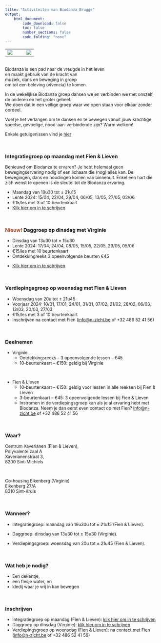 ```yaml
---
title: "Activiteiten van Biodanza Brugge"
output:
    html_document:
        code_download: false
        toc: false
        number_sections: false
        code_folding: "none"
---
```


<table>
<tr>
<td width=66%>
![](./figs/activiteiten2023.png)
</td>
<td width=34%>
![](./figs/flyerVirginie.png)
</td>
</table>

</br>
Biodanza is een pad naar de vreugde in het leven  
en maakt gebruik van de kracht van  
muziek, dans en beweging in groep  
om tot een beleving (vivencia) te komen.  

In de wekelijkse Biodanza groep dansen we en verbinden we met onszelf, de anderen en het groter geheel.   
We doen dat in een veilige groep waar we open staan voor elkaar zonder oordeel.

Voel je het verlangen om te dansen en te bewegen vanuit jouw krachtige, speelse, gevoelige, nood-aan-verbindende zijn? Warm welkom!

Enkele getuigenissen vind je [hier](getuigenissen.html)

</br>

<!--
<a name="bloomDudzele"></a>

### <span style="color:#AD441F"> Nieuw! </span>  Biodanza sessie met Fien op Bloom Fair in Dudzele op 18/2 

- Zin om Biodanza eens uit te proberen of een vivencia mee te pikken? Goed nieuws! 
- Ik geeft een sessie van 1u op Bloom Fair in Dudzele op 18/2! 
- Er is natuurlijk nog veel meer te beleven op deze dag! Warm welkom allemaal! 
- Ik bied jullie een kortingscode aanbieden van 10% Ticketing link.  [https://www.bloom.be/spirituele-beurzen](https://www.bloom.be/spirituele-beurzen)  Discountcode: BLOOMFAIR2024DISCOUNT  
Ik zie jullie graag… daar!  
Liefs, Fien

</br>

<a name="verdedigingLieven"></a>

### <span style="color:#AD441F"> Nieuw! </span>  Voordracht Eindwerk Lieven -- Biologische Aspecten van Biodanza op 02/03

- Op zaterdag 2 maart zet ik de laatste stap in mijn Biodanza opleiding. 
- Ik verdedig mijn eindwerk over mijn grote passie: de biologisch aspecten van Biodanza. 
- De verdediging gaat door op 02/03 om 18u30 in Antwerpen na de infonamiddag over de nieuwe cyclus van de opleiding tot Biodanza docent waar je ook meer dan welkom bent. 
- Meer info en inschrijven kan via dit Google formulier: https://forms.gle/TANyN1SoYH6t8NRZ9 
- Voor mensen die inschrijven voor de infonamiddag en de verdediging voorzien we een snelle hap tussenin. 
- Achteraf voorzien we ook een hapje en drankje om het afstuderen te vieren. 
-->

<a name="activiteitenFienLieven"></a>

<!-- ### <span style="color:#AD441F">Nieuw!</span> Zomerlessen op maandag met Fien & Lieven 

Zin om verder te dansen tijdens de zomer? Dat kan! 

- woensdag 12/06, 19/06, 26/06, 03/07, 10/07, 21/08 en 28/08  
- €15/les met 3 of 10 beurtenkaart
- [Klik hier om in te schrijven](./inschrijvenZomerLessen.html)

De lessen staan voor iedereen open. 
Is Biodanza nieuw voor jou? Welkom om deel te nemen met een 3-beurtenkaart en te beleven wat Biodanza jou kan brengen.
Heb je al Biodanza-ervaring dan kan je zoals anders je 10-beurten kaart gebruiken. 

</br>
-->

### Integratiegroep op maandag met Fien & Lieven 

Benieuwd om Biodanza te ervaren? Je hebt helemaal geen bewegingservaring nodig of een lichaam die (nog) alles kan. De bewegingen, dans en houdingen komen van binnenuit. Enkel een hart die zich wenst te openen is de sleutel tot de Biodanza ervaring.  

- Maandag van 19u30 tot $\pm$ 21u15
<!--
- Herfst 2024: 02/10, 09/10, 16/10, 23/10, 06/11, 13/11, 20/11, 27/11, 04/12, 11/12, 18/12
-->
- Lente 2024: 15/04, 22/04, 29/04, 06/05, 13/05, 27/05, 03/06
- €15/les met 3 of 10 beurtenkaart
- [Klik hier om in te schrijven](./inschrijvenIntegratieGroep.html)

</br>

<a name="activiteitenVirginie"></a>

### <span style="color:#AD441F">Nieuw!</span> Daggroep op dinsdag met Virginie 


- Dinsdag van 13u30 tot $\pm$ 15u30
<!-- 
- Ontdekkingsreeks (3 keer): 12/09, 19/09, 26/09 -- €40 
- Herfst 2023: 10/10, 17/10, 24/10, 7/11, 14/11, 21/11, 28/11, 05/12, 12/12, 19/12 
-->
- Lente 2024:  17/04, 24/04, 08/05, 15/05, 22/05, 29/05, 05/06 
- €15/les met 10 beurtenkaart 
- Ontdekkingreeks 3 opeenvolgende beurten €45

<!--
-->
- [Klik hier om in te schrijven](./inschrijvenVirginie.html)

</br>

### Verdiepingsgroep op woensdag met Fien & Lieven 

- Woensdag van 20u tot $\pm$ 21u45
<!-- 
- Herfst 2023: 13/09, 20/09, 27/09, 04/10, 11/10, 18/10, 25/10, 08/11, 15/11, 22/11, 29/11, 06/12, 13/12, 20/12
-->
- Voorjaar 2024: 10/01, 17/01, 24/01, 31/01, 07/02, 21/02, 28/02, 06/03, 13/03, 20/03, 27/03
- €15/les met 3 of 10 beurtenkaart
- Inschrijven na contact met Fien  ([info@n-zicht.be](mailto:info@n-zicht.be) of +32 486 52 41 56)

</br>

### Deelnemen

  - Virginie 
    - Ontdekkingsreeks -- 3 opeenvolgende lessen -- €45 
    - 10-beurtenkaart -- €150: geldig bij Virginie 

</br> 

  - Fien & Lieven 
    - 10-beurtenkaart -- €150: geldig voor lessen in alle reeksen bij Fien & Lieven
    - 3-beurtenkaart -- €45: 3 opeenvolgende lessen bij Fien & Lieven
    - Instromen in de verdiepingsgroep kan als je al ervaring hebt met Biodanza. Neem je dan eerst even contact op met Fien? [info@n-zicht.be](mailto:info@n-zicht.be) of +32 486 52 41 56

</br>

### Waar? 

Centrum Xaverianen (Fien & Lieven),  
Polyvalente zaal A  
Xaverianenstraat 3,  
8200 Sint-Michiels

</br>

Co-housing Eikenberg (Virginie)    
Eikenberg 27/A         
8310 Sint-Kruis

</br> 

### Wanneer? 

- Integratiegroep: maandag van 19u30u tot $\pm$ 21u15 (Fien & Lieven).

- Daggroep: dinsdag van 13u30 tot $\pm$ 15u30 (Virginie). 
- Verdiepingsgroep: woensdag van 20u tot $\pm$ 21u45 (Fien & Lieven).

</br>

### Wat heb je nodig? 

  - Een dekentje,
  - een flesje water, en
  - kledij waar je vrij in kan bewegen
  
</br>

### Inschrijven 

<!-- 
- Zomerlessen op maandag (Fien & Lieven): [klik hier om in te schrijven](./inschrijvenZomerLessen.html)
-->
- Integratiegroep op maandag (Fien & Lieven): [klik hier om in te schrijven](./inschrijvenIntegratieGroep.html)
- Daggroep op dinsdag (Virginie): [klik hier om in te schrijven](./inschrijvenVirginie.html)
- Verdiepingsgroep op woensdag (Fien & Lieven): na contact met Fien  ([info@n-zicht.be](mailto:info@n-zicht.be) of +32 486 52 41 56)

